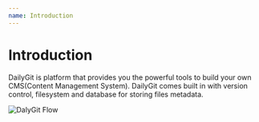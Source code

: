 ```yaml
---
name: Introduction
---
```


# Introduction

DailyGit is platform that provides you the powerful tools to build your own CMS(Content Management System). DailyGit comes built in with version control, filesystem and database for storing files metadata.

![DalyGit Flow](/images/dailygit-flow.png "DalyGit Flow")

